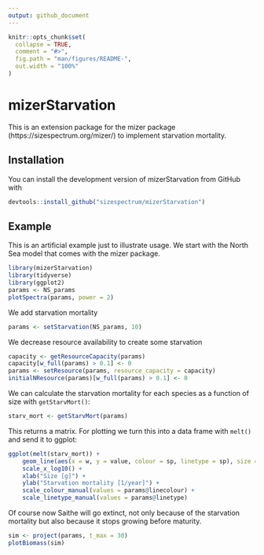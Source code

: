 ```yaml
---
output: github_document
---
```


<!-- README.md is generated from README.Rmd. Please edit that file -->

```r
knitr::opts_chunk$set(
  collapse = TRUE,
  comment = "#>",
  fig.path = "man/figures/README-",
  out.width = "100%"
)
```

# mizerStarvation

<!-- badges: start -->
<!-- badges: end -->

This is an extension package for the mizer package
(https://sizespectrum.org/mizer/) to implement starvation mortality.

## Installation

<!--
You can install the released version of mizerStarvation from [CRAN](https://CRAN.R-project.org) with: 

``` r 
install.packages("mizerStarvation") 
```
-->

You can install the development version of mizerStarvation from GitHub
with
``` r
devtools::install_github("sizespectrum/mizerStarvation")
```

## Example

This is an artificial example just to illustrate usage. We start with the
North Sea model that comes with the mizer package.

```r
library(mizerStarvation)
library(tidyverse)
library(ggplot2)
params <- NS_params
plotSpectra(params, power = 2)
```

We add starvation mortality
```r
params <- setStarvation(NS_params, 10)
```

We decrease resource availability to create some starvation
```r
capacity <- getResourceCapacity(params)
capacity[w_full(params) > 0.1] <- 0
params <- setResource(params, resource_capacity = capacity)
initialNResource(params)[w_full(params) > 0.1] <- 0
```

We can calculate the starvation mortality for each species as a function of
size with `getStarvMort()`:
```r
starv_mort <- getStarvMort(params)
```
This returns a matrix. For plotting we turn this into a data frame with `melt()`
and send it to ggplot:
```r
ggplot(melt(starv_mort)) +
    geom_line(aes(x = w, y = value, colour = sp, linetype = sp), size = 1) +
    scale_x_log10() +
    xlab("Size [g]") +
    ylab("Starvation mortality [1/year]") +
    scale_colour_manual(values = params@linecolour) +
    scale_linetype_manual(values = params@linetype)
```

Of course now Saithe will go extinct, not only because of the starvation
mortality but also because it stops growing before maturity.
```r
sim <- project(params, t_max = 30)
plotBiomass(sim)
```


